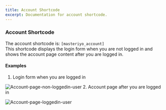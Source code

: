 ---
title: Account Shortcode
excerpt: Documentation for account shortcode.
---

### Account Shortcode
The account shortcode is:  `[masteriyo_account]`
</br>This shortcode displays the login form when you are not logged in and shows the account page content after you are logged in.
#### Examples
1. Login form when you are logged in 

![Account-page-non-loggedin-user](https://user-images.githubusercontent.com/24367265/185081796-3137380b-c6b4-4584-a862-c9190dae9140.png)
2. Account page after you are logged in 

![Account-page-loggedin-user](https://user-images.githubusercontent.com/24367265/185081860-2b0d2921-216b-4dce-857a-004a98a139a9.png)

